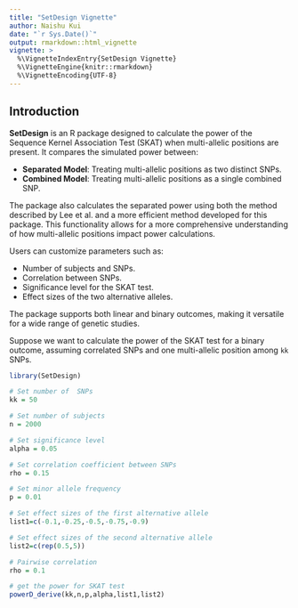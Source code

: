 ```yaml
---
title: "SetDesign Vignette"
author: Naishu Kui
date: "`r Sys.Date()`"
output: rmarkdown::html_vignette
vignette: >
  %\VignetteIndexEntry{SetDesign Vignette}
  %\VignetteEngine{knitr::rmarkdown}
  %\VignetteEncoding{UTF-8}
---
```


## Introduction

**SetDesign** is an R package designed to calculate the power of the Sequence Kernel Association Test (SKAT) when multi-allelic positions are present. It compares the simulated power between:

- **Separated Model**: Treating multi-allelic positions as two distinct SNPs.\
- **Combined Model**: Treating multi-allelic positions as a single combined SNP.\

The package also calculates the separated power using both the method described by Lee et al. and a more efficient method developed for this package. This functionality allows for a more comprehensive understanding of how multi-allelic positions impact power calculations.

Users can customize parameters such as:

- Number of subjects and SNPs.\
- Correlation between SNPs.\
- Significance level for the SKAT test.\
- Effect sizes of the two alternative alleles.\

The package supports both linear and binary outcomes, making it versatile for a wide range of genetic studies.

Suppose we want to calculate the power of the SKAT test for a binary outcome, assuming correlated SNPs and one multi-allelic position among `kk` SNPs.

```r
library(SetDesign)

# Set number of  SNPs
kk = 50

# Set number of subjects
n = 2000

# Set significance level
alpha = 0.05

# Set correlation coefficient between SNPs
rho = 0.15

# Set minor allele frequency
p = 0.01

# Set effect sizes of the first alternative allele
list1=c(-0.1,-0.25,-0.5,-0.75,-0.9)

# Set effect sizes of the second alternative allele
list2=c(rep(0.5,5))

# Pairwise correlation
rho = 0.1

# get the power for SKAT test
powerD_derive(kk,n,p,alpha,list1,list2)
```
